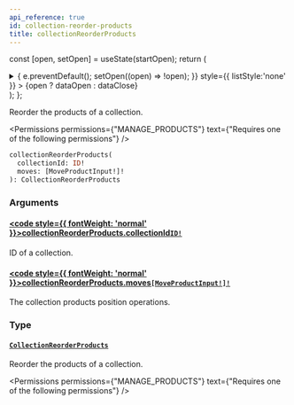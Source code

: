 ```yaml
---
api_reference: true
id: collection-reorder-products
title: collectionReorderProducts
---
```






const [open, setOpen] = useState(startOpen);
return (
<details {...(open ? { open: true } : {})} className="details" style={{ border:'none', boxShadow:'none', background:'var(--ifm-background-color)' }}>
<summary
onClick={(e) => {
e.preventDefault();
setOpen((open) => !open);
}}
style={{ listStyle:'none' }} >
{open ? dataOpen : dataClose}
</summary>
{open && children}
</details>
);
};

Reorder the products of a collection.


<Permissions permissions={"MANAGE_PRODUCTS"} text={"Requires one of the following permissions"} />


```graphql
collectionReorderProducts(
  collectionId: ID!
  moves: [MoveProductInput!]!
): CollectionReorderProducts
```

### Arguments

#### [<code style={{ fontWeight: 'normal' }}>collectionReorderProducts.<b>collectionId</b></code>](#)<Bullet />[`ID!`](../../../api-reference/miscellaneous/scalars/id.mdx) <Badge class="badge badge--secondary" text="non-null"/> <Badge class="badge badge--secondary" text="scalar"/> <Badge class="badge badge--secondary" text="miscellaneous"/>

ID of a collection.

#### [<code style={{ fontWeight: 'normal' }}>collectionReorderProducts.<b>moves</b></code>](#)<Bullet />[`[MoveProductInput!]!`](../../../api-reference/products/inputs/move-product-input.mdx) <Badge class="badge badge--secondary" text="non-null"/> <Badge class="badge badge--secondary" text="input"/> <Badge class="badge badge--secondary" text="products"/>

The collection products position operations.

### Type

#### [`CollectionReorderProducts`](../../../api-reference/products/objects/collection-reorder-products.mdx) <Badge class="badge badge--secondary" text="object"/> <Badge class="badge badge--secondary" text="products"/>

Reorder the products of a collection.


<Permissions permissions={"MANAGE_PRODUCTS"} text={"Requires one of the following permissions"} />


